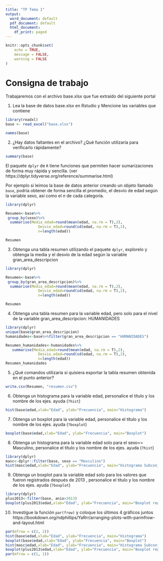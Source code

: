 ```yaml
---
title: "TP Tema 1"
output:
  word_document: default
  pdf_document: default
  html_document:
    df_print: paged
---
```


```r
knitr::opts_chunk$set(
	echo = TRUE,
	message = FALSE,
	warning = FALSE
)
```

# Consigna de trabajo

Trabajaremos con el archivo base.xlsx que fue extraído del siguiente portal

<!-- ```{r fig1, echo = F, fig.cap = " "} -->
<!-- if (!file.exists('rproject_webpage.png')) { -->
<!--   webshot::webshot("https://datasets.datos.mincyt.gob.ar/dataset/personal-de-ciencia-y-tecnologia",  -->
<!--                    "./Figuras_tema_1/rproject_webpage.png", -->
<!--                    cliprect = c(0, 0, 1000, 500)) -->
<!-- } else { -->
<!--   knitr::include_graphics('rproject_webpage.png') -->
<!-- } -->
<!-- ``` -->

1. Lea la base de datos base.xlsx en Rstudio y Mencione las variables que contiene

```r
library(readxl)
base <- read_excel("base.xlsx")

```


```r
names(base)
```

2. ¿Hay datos faltantes en el archivo? ¿Qué función utilizaría para verificarlo rápidamente?

```r
summary(base)
```

El paquete `dplyr` de `R` tiene funciones que permiten hacer sumarizaciones de forma muy rápida y sencilla. (ver https://dplyr.tidyverse.org/reference/summarise.html)

Por ejemplo si leímos la base de datos anterior creando un objeto llamado `base`, podría obtener de forma sencilla el promedio, el desvío de edad según la variable sexo, así como el $n$ de cada categoría.

```r
library(dplyr)

Resumen<-base%>%
 group_by(sexo)%>%
  summarise(Media_edad=round(mean(edad, na.rm = T),2), 
               Desvio_edad=round(sd(edad, na.rm = T),2),
               n=length(edad))

Resumen
```

3. Obtenga una tabla resumen utilizando el paquete `dplyr`, explorelo y obtenga la media y el desvío de la edad según la variable gran_area_descripcion


```r
library(dplyr)

Resumen<-base%>%
 group_by(gran_area_descripcion)%>%
  summarise(Media_edad=round(mean(edad, na.rm = T),2), 
               Desvio_edad=round(sd(edad, na.rm = T),2),
               n=length(edad))

Resumen

```

4. Obtenga una tabla resumen para la variable edad, pero solo para el nivel de la variable gran_area_descripcion: HUMANIDADES


```r
library(dplyr)
unique(base$gran_area_descripcion)
humanidades<-base%>%filter(gran_area_descripcion == "HUMANIDADES")

Resumen_humanidades<-humanidades%>%
   summarise(Media_edad=round(mean(edad, na.rm = T),2), 
               Desvio_edad=round(sd(edad, na.rm = T),2),
               n=length(edad))
Resumen_humanidades

```

5. ¿Qué comandos utilizaría si quisiera exportar la tabla resumen obtenida en el punto anterior?

```r
write.csv(Resumen, "resumen.csv")
```

6. Obtenga un histograma para la variable edad, personalice el título y los nombre de los ejes. ayuda (`?hist`)

```r
hist(base$edad,xlab="Edad", ylab="Frecuencia", main="Histograma")
```

7. Obtenga un boxplot para la variable edad, personalice el título y los nombre de los ejes. ayuda (`?boxplot`)


```r
boxplot(base$edad,xlab="Edad", ylab="Frecuencia", main="Boxplot")
```

8. Obtenga un histograma para la variable edad solo para el sexo== Masculino, personalice el título y los nombre de los ejes. ayuda (`?hist`)

```r
library(dplyr)
masc<-dplyr::filter(base, sexo == "Masculino") 
hist(masc$edad,xlab="Edad", ylab="Frecuencia", main="Histograma Subconjunto Masculino")
```

9. Obtenga un boxplot para la variable edad solo para los valores que fueron registrados después de 2013 , personalice el título y los nombre de los ejes. ayuda (`?boxplot`)


```r
library(dplyr)
plus2013<-filter(base, anio>2013) 
boxplot(plus2013$edad,xlab="Edad", ylab="Frecuencia", main="Boxplot registros despues del 2013")
```

10. Investigue la función `par(frow)` y coloque los últimos 4 gráficos juntos
https://bookdown.org/ndphillips/YaRrr/arranging-plots-with-parmfrow-and-layout.html


```r
par(mfrow = c(2, 2))
hist(base$edad,xlab="Edad", ylab="Frecuencia", main="Histograma")
boxplot(base$edad,xlab="Edad", ylab="Frecuencia", main="Boxplot")
hist(masc$edad,xlab="Edad", ylab="Frecuencia", main="Histograma Subconjunto Masculino")
boxplot(plus2013$edad,xlab="Edad", ylab="Frecuencia", main="Boxplot registros despues del 2013")
par(mfrow = c(1, 1))
```